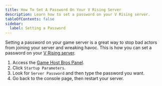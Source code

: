 ```yaml
---
title: How To Set A Password On Your V Rising Server
description: Learn how to set a password on your V Rising server.
tableOfContents: false
sidebar:
  label: Setting a Password
---
```


Setting a password on your game server is a great way to stop bad actors from joining your server and wreaking havoc. This is how you can set a password on your [V Rising server](https://www.gamehostbros.com/v-rising-server-hosting/).
<Steps>
1. Access the [Game Host Bros Panel](https://panel.gamehostbros.com/).
2. Click `Startup Parameters`.
3. Look for `Server Password` and then type the password you want.
4. Go back to the console page, then restart your server.
</Steps>